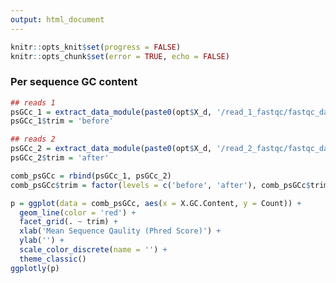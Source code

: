 ```yaml
---
output: html_document
---
```


```r
knitr::opts_knit$set(progress = FALSE)
knitr::opts_chunk$set(error = TRUE, echo = FALSE)
```

### Per sequence GC content

```r
## reads 1
psGCc_1 = extract_data_module(paste0(opt$X_d, '/read_1_fastqc/fastqc_data.txt'), 'Per sequence GC content')
psGCc_1$trim = 'before'

## reads 2
psGCc_2 = extract_data_module(paste0(opt$X_d, '/read_2_fastqc/fastqc_data.txt'), 'Per sequence GC content')
psGCc_2$trim = 'after'

comb_psGCc = rbind(psGCc_1, psGCc_2)
comb_psGCc$trim = factor(levels = c('before', 'after'), comb_psGCc$trim)

p = ggplot(data = comb_psGCc, aes(x = X.GC.Content, y = Count)) +
  geom_line(color = 'red') +
  facet_grid(. ~ trim) +
  xlab('Mean Sequence Qaulity (Phred Score)') +
  ylab('') +
  scale_color_discrete(name = '') +
  theme_classic()
ggplotly(p)
```
